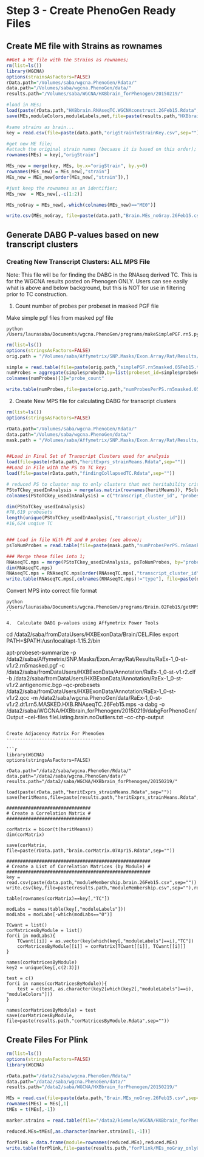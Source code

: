 Step 3 - Create PhenoGen Ready Files
========================================================

Create ME file with Strains as rownames
---------------------------------------
```r
##Get a ME file with the Strains as rownames;
rm(list=ls())
library(WGCNA)
options(strainsAsFactors=FALSE)
rData.path="/Volumes/saba/wgcna.PhenoGen/Rdata/"
data.path="/Volumes/saba/wgcna.PhenoGen/data/"
results.path="/Volumes/saba/WGCNA/HXBbrain_forPhenogen/20150219/"

#load in MEs;
load(paste(rData.path,"HXBbrain.RNAseqTC.WGCNAconstruct.26Feb15.Rdata",sep=""))
save(MEs,moduleColors,moduleLabels,net,file=paste(results.path,"HXBbrain.RNAseqTC.WGCNAcontruct.20150226.Rdata"))

#same strains as brain...
key = read.csv(file=paste(data.path,"origStrainToStrainKey.csv",sep=""))

#get new ME file;
#attach the original strain names (becuase it is based on this order);
rownames(MEs) = key[,"origStrain"]

MEs_new = merge(key, MEs, by.x="origStrain", by.y=0)
rownames(MEs_new) = MEs_new[,"strain"]
MEs_new = MEs_new[order(MEs_new[,"strain"]),]

#just keep the rownames as an identifier;
MEs_new  = MEs_new[,-c(1:2)]

MEs_noGray = MEs_new[,-which(colnames(MEs_new)=="ME0")]

write.csv(MEs_noGray, file=paste(data.path,"Brain.MEs_noGray.26Feb15.csv",sep=""))
```

Generate DABG P-values based on new transcript clusters
--------------------------------------------------------

### Creating New Transcript Clusters: ALL MPS File  
Note: This file will be for finding the DABG in the RNAseq derived TC.  This is for the WGCNA results posted on Phenogen ONLY.  Users can see easily what is above and below background, but this is NOT for use in filtering prior to TC construction. 	

1.  Count number of probes per probeset in masked PGF file

Make simple pgf files from masked pgf file
```
python /Users/laurasaba/Documents/wgcna.PhenoGen/programs/makeSimplePGF.rn5.py
```
```r
rm(list=ls())
options(stringsAsFactors=FALSE)
orig.path = "/Volumes/saba/Affymetrix/SNP.Masks/Exon.Array/Rat/Results/"

simple = read.table(file=paste(orig.path,"simplePGF.rn5masked.05Feb15.txt",sep=""),sep="\t",header=TRUE)
numProbes = aggregate(simple$probeID,by=list(probeset_id=simple$probeSetID,type=simple$type),length)
colnames(numProbes)[3]="probe_count"

write.table(numProbes,file=paste(orig.path,"numProbesPerPS.rn5masked.05Feb15.txt",sep=""),sep="\t",col.names=TRUE,row.names=FALSE,quote=FALSE)
```

2.  Create New MPS file for calculating DABG for transcript clusters
```r
rm(list=ls())
options(stringsAsFactors=FALSE)

rData.path="/Volumes/saba/wgcna.PhenoGen/Rdata/"
data.path="/Volumes/saba/wgcna.PhenoGen/data/"
mask.path = "/Volumes/saba/Affymetrix/SNP.Masks/Exon.Array/Rat/Results/"


##Load in Final Set of Transcript Clusters used for analysis
load(file=paste(rData.path,"heritExprs_strainMeans.Rdata",sep=""))
##Load in File with the PS to TC key;
load(file=paste(rData.path,"findingCollapsedTC.Rdata",sep=""))

# reduced PS to cluster map to only clusters that met heritability criteria
PStoTCkey_usedInAnalysis = merge(as.matrix(rownames(heritMeans)), PSclustKey, by.x=1, by.y="transcriptClusterCollapsed")
colnames(PStoTCkey_usedInAnalysis) = c("transcript_cluster_id", "probeset_id")

dim(PStoTCkey_usedInAnalysis)
#78,619 probesets
length(unique(PStoTCkey_usedInAnalysis[,"transcript_cluster_id"]))
#16,624 unqiue TC


### Load in file With PS and # probes (see above);
psToNumProbes = read.table(file=paste(mask.path,"numProbesPerPS.rn5masked.05Feb15.txt",sep=""), sep="\t", header=TRUE)

### Merge these files into 1;
RNAseqTC.mps = merge(PStoTCkey_usedInAnalysis, psToNumProbes, by="probeset_id")
dim(RNAseqTC.mps)
RNAseqTC.mps = RNAseqTC.mps[order(RNAseqTC.mps[,"transcript_cluster_id"]),]
write.table(RNAseqTC.mps[,colnames(RNAseqTC.mps)!="type"], file=paste(data.path,"BrainRNAseqTC.mps",sep=""), sep="\t", row.names=FALSE, quote=FALSE)
```

Convert MPS into correct file format
```
python /Users/laurasaba/Documents/wgcna.PhenoGen/programs/Brain.02Feb15/getMPSfile_4dabg.brain.py
``

4.  Calculate DABG p-values using Affymetrix Power Tools
```
cd /data2/saba/fromDataUsers/HXBExonData/Brain/CEL.Files
export PATH=$PATH:/usr/local/apt-1.15.2/bin

apt-probeset-summarize -p /data2/saba/Affymetrix/SNP.Masks/Exon.Array/Rat/Results/RaEx-1_0-st-v1.r2.rn5masked.pgf -c /data2/saba/fromDataUsers/HXBExonData/Annotation/RaEx-1_0-st-v1.r2.clf -b /data2/saba/fromDataUsers/HXBExonData/Annotation/RaEx-1_0-st-v1.r2.antigenomic.bgp --qc-probesets /data2/saba/fromDataUsers/HXBExonData/Annotation/RaEx-1_0-st-v1.r2.qcc -m /data2/saba/wgcna.PhenoGen/data/RaEx-1_0-st-v1.r2.dt1.rn5.MASKED.HXB.RNAseqTC.26Feb15.mps -a dabg -o /data2/saba/WGCNA/HXBbrain_forPhenogen/20150219/dabgForPhenoGen/Output --cel-files fileListing.brain.noOutliers.txt --cc-chp-output
```

Create Adjacency Matrix For PhenoGen
------------------------------------

```r
library(WGCNA)
options(stringsAsFactors=FALSE)

rData.path="/data2/saba/wgcna.PhenoGen/Rdata/"
data.path="/data2/saba/wgcna.PhenoGen/data/"
results.path="/data2/saba/WGCNA/HXBbrain_forPhenogen/20150219/"

load(paste(rData.path,"heritExprs_strainMeans.Rdata",sep=""))
save(heritMeans,file=paste(results.path,"heritExprs_strainMeans.Rdata",sep=""))

###############################
# Create a Correlation Matrix #
###############################

corMatrix = bicor(t(heritMeans))
dim(corMatrix)

save(corMatrix, file=paste(rData.path,"brain.corMatrix.07Apr15.Rdata",sep=""))

#####################################################
# Create a List of Correlation Matrices (by Module) #
#####################################################
key = read.csv(paste(data.path,"moduleMembership.brain.26Feb15.csv",sep=""))
write.csv(key,file=paste(results.path,"moduleMembership.csv",sep=""),row.names=FALSE)

table(rownames(corMatrix)==key[,"TC"])

modLabs = names(table(key[,"moduleLabels"]))
modLabs = modLabs[-which(modLabs=="0")]

TCwant = list()
corMatricesByModule = list()
for(i in modLabs){  
	TCwant[[i]] = as.vector(key[which(key[,"moduleLabels"]==i),"TC"])
	corMatricesByModule[[i]] = corMatrix[TCwant[[i]], TCwant[[i]]]
}

names(corMatricesByModule)
key2 = unique(key[,c(2:3)])

test = c()
for(i in names(corMatricesByModule)){
	test = c(test, as.character(key2[which(key2[,"moduleLabels"]==i), "moduleColors"]))
}

names(corMatricesByModule) = test
save(corMatricesByModule, file=paste(results.path,"corMatricesByModule.Rdata",sep=""))
```

Create Files For Plink
-----------------------

```r
rm(list=ls())
options(stringsAsFactors=FALSE)
library(WGCNA)

rData.path="/data2/saba/wgcna.PhenoGen/Rdata/"
data.path="/data2/saba/wgcna.PhenoGen/data/"
results.path="/data2/saba/WGCNA/HXBbrain_forPhenogen/20150219/"

MEs = read.csv(file=paste(data.path,"Brain.MEs_noGray.26Feb15.csv",sep=""))
rownames(MEs) = MEs[,1]
tMEs = t(MEs[,-1])

marker.strains = read.table(file="/data2/kiemele/WGCNA/HXBbrain_forPhenogen/20141218/forPlink/markers_4plink_1B_2H.txt",sep="\t",nrows=1)

reduced.MEs=tMEs[,as.character(marker.strains[1,-1])]

forPlink = data.frame(module=rownames(reduced.MEs),reduced.MEs)
write.table(forPlink,file=paste(results.path,"forPlink/MEs_noGray_onlyGenotypedStrains_eachRowModule_brain20150226.txt",sep=""),sep="\t",row.names=FALSE,col.names=TRUE,quote=FALSE)
```


